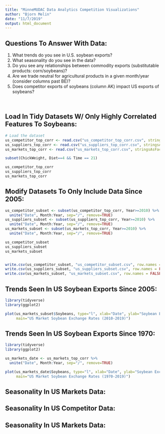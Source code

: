 ```yaml
---
title: "MinneMUDAC Data Analytics Competition Visualizations"
author: "Bjorn Melin"
date: "11/7/2019"
output: html_document
---
```


## Questions To Answer With Data:  
1.  What trends do you see in U.S. soybean exports?
2.  What seasonality do you see in the data?
3.  Do you see any relationships between commodity exports (substitutable products: corn/soybeans)?
4.  Are we trade neutral for agricultural products in a given month/year (consider columns past BE)?
5.  Does competitor exports of soybeans (column AK) impact US exports of soybeans?

\  
\  
\  
\   


## Load In Tidy Datasets W/ Only Highly Correlated Features To Soybeans:

```r
# Load the dataset
us_competitor_top_corr <- read.csv("us_competitor_top_corr.csv", stringsAsFactors = TRUE)
us_suppliers_top_corr <- read.csv("us_suppliers_top_corr.csv", stringsAsFactors = TRUE)
us_markets_top_corr <- read.csv("us_markets_top_corr.csv", stringsAsFactors = TRUE)

subset(ChickWeight, Diet==4 && Time == 21)

us_competitor_top_corr
us_suppliers_top_corr
us_markets_top_corr
```  


## Modify Datasets To Only Include Data Since 2005:  

```r
us_competitor_subset <- subset(us_competitor_top_corr, Year>=2010) %>% 
  unite("Date", Month:Year, sep="/", remove=TRUE)
us_suppliers_subset <- subset(us_suppliers_top_corr, Year>=2010) %>% 
  unite("Date", Month:Year, sep="/", remove=TRUE)
us_markets_subset <- subset(us_markets_top_corr, Year>=2010) %>% 
  unite("Date", Month:Year, sep="/", remove=TRUE)

us_competitor_subset
us_suppliers_subset
us_markets_subset


write.csv(us_competitor_subset, "us_competitor_subset.csv", row.names = FALSE)
write.csv(us_suppliers_subset, "us_suppliers_subset.csv", row.names = FALSE)
write.csv(us_markets_subset, "us_markets_subset.csv", row.names = FALSE)
```




## Trends Seen In US Soybean Exports Since 2005:

```r
library(tidyverse)
library(ggplot2)

plot(us_markets_subset$Soybeans, type="l", xlab="Date", ylab="Soybean Exchange Rate",
     main="US Market Soybean Exchange Rates (2010-2019)")
```


## Trends Seen In US Soybean Exports Since 1970:


```r
library(tidyverse)
library(ggplot2)

us_markets_date <- us_markets_top_corr %>% 
  unite("Date", Month:Year, sep="/", remove=TRUE)

plot(us_markets_date$Soybeans, type="l", xlab="Date", ylab="Soybean Exchange Rate",
     main="US Market Soybean Exchange Rates (1970-2019)")
```



## Seasonality In US Markets Data:


## Seasonality In US Competitor Data:


## Seasonality In US Markets Data:



